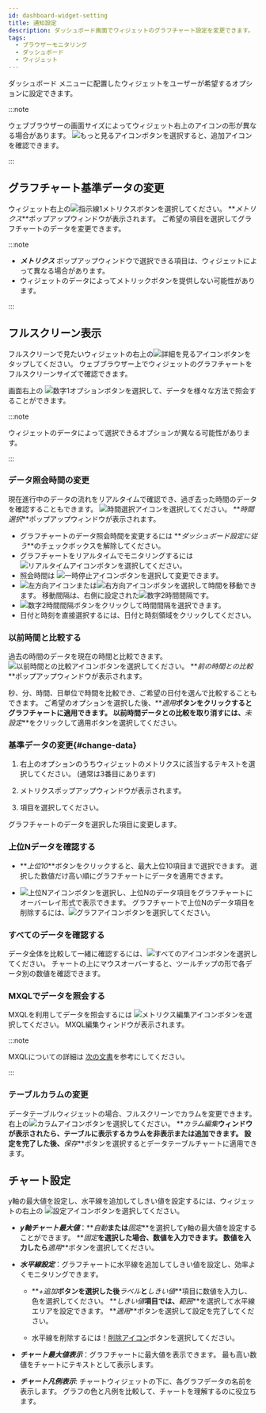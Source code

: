 ```yaml
---
id: dashboard-widget-setting
title: 通知設定
description: ダッシュボード画面でウィジェットのグラフチャート設定を変更できます。
tags:
  - ブラウザーモニタリング
  - ダッシュボード
  - ウィジェット
---
```


ダッシュボード メニューに配置したウィジェットをユーザーが希望するオプションに設定できます。

:::note

ウェブブラウザーの画面サイズによってウィジェット右上のアイコンの形が異なる場合があります。 ![もっと見るアイコン](/img/ico-more.svg)ボタンを選択すると、追加アイコンを確認できます。

:::

## グラフチャート基準データの変更

<ImgLang img='widget-sample.png' desc='ウィジェット' />

ウィジェット右上の![指示線1](/img/number-01.png)メトリクスボタンを選択してください。 **_メトリクス_**ポップアップウィンドウが表示されます。 ご希望の項目を選択してグラフチャートのデータを変更できます。

:::note

-   **_メトリクス_** ポップアップウィンドウで選択できる項目は、ウィジェットによって異なる場合があります。
-   ウィジェットのデータによってメトリックボタンを提供しない可能性があります。

:::

## フルスクリーン表示

フルスクリーンで見たいウィジェットの右上の![詳細を見るアイコン](/img/ico-detail-mode.svg)ボタンをタップしてください。 ウェブブラウザー上でウィジェットのグラフチャートをフルスクリーンサイズで確認できます。

<ImgLang img='widget-fullscreen-mode.png' desc='ウィジェットフルスクリーン' />

画面右上の ![数字1](/img/number-01.png)オプションボタンを選択して、データを様々な方法で照会することができます。

:::note

ウィジェットのデータによって選択できるオプションが異なる可能性があります。

:::

### データ照会時間の変更

現在進行中のデータの流れをリアルタイムで確認でき、過ぎ去った時間のデータを確認することもできます。 ![時間選択アイコン](/img/ico-time-set.svg)を選択してください。 **_時間選択_**ポップアップウィンドウが表示されます。

<ImgLang img='widget-select-time.png' desc='時間選択' />

-   グラフチャートのデータ照会時間を変更するには **_ダッシュボード設定に従う_**のチェックボックスを解除してください。
-   グラフチャートをリアルタイムでモニタリングするには ![リアルタイムアイコン](/img/ico-play-time.svg)ボタンを選択してください。
-   照会時間は ![一時停止アイコン](/img/ico-pause.svg)ボタンを選択して変更できます。
-   ![左方向アイコン](/img/left-arrow.svg)または![右方向アイコン](/img/right-arrow.svg)ボタンを選択して時間を移動できます。 移動間隔は、右側に設定された![数字2](/img/number-02.png)時間間隔です。
-   ![数字2](/img/number-02.png)時間間隔ボタンをクリックして時間間隔を選択できます。
-   日付と時刻を直接選択するには、日付と時刻領域をクリックしてください。

### 以前時間と比較する

過去の時間のデータを現在の時間と比較できます。 ![以前時間との比較アイコン](/img/ico-timing.svg)ボタンを選択してください。 **_前の時間との比較_**ポップアップウィンドウが表示されます。

<ImgLang img='widget-compare-time.png' desc='以前時間と比較' />

秒、分、時間、日単位で時間を比較でき、ご希望の日付を選んで比較することもできます。 ご希望のオプションを選択した後、**_適用_**ボタンをクリックするとグラフチャートに適用できます。 以前時間データとの比較を取り消すには、**_未設定_**をクリックして適用ボタンを選択してください。

### 基準データの変更{#change-data}

<ImgLang img='widget-metric.png' desc='メトリックス' />

1.  右上のオプションのうちウィジェットのメトリクスに該当するテキストを選択してください。 (通常は3番目にあります)

2.  メトリクスポップアップウィンドウが表示されます。

3.  項目を選択してください。

グラフチャートのデータを選択した項目に変更します。

### 上位Nデータを確認する

-   **_上位10_**ボタンをクリックすると、最大上位10項目まで選択できます。 選択した数値だけ高い順にグラフチャートにデータを適用できます。

    <ImgLang img='widget-n-data.png' desc='上位N' />

-   ![上位Nアイコン](/img/ico-topn-graph.svg)ボタンを選択し、上位Nのデータ項目をグラフチャートにオーバーレイ形式で表示できます。 グラフチャートで上位Nのデータ項目を削除するには、![グラフアイコン](/img/ico-normal-graph.svg)ボタンを選択してください。

    <ImgLang img='widget-topn-chart.png' desc='Top N' />

### すべてのデータを確認する

<ImgLang img='widget-all-data.png' desc='All' />

データ全体を比較して一緒に確認するには、![すべてのアイコン](/img/ic-area-chart.svg)ボタンを選択してください。 チャートの上にマウスオーバーすると、ツールチップの形で各データ別の数値を確認できます。

### MXQLでデータを照会する

MXQLを利用してデータを照会するには ![メトリクス編集アイコン](/img/ico-edit-metric.svg)ボタンを選択してください。 MXQL編集ウィンドウが表示されます。

:::note

MXQLについての詳細は [次の文書](../mxql/mxql-overview)を参考にしてください。

:::

### テーブルカラムの変更

データテーブルウィジェットの場合、フルスクリーンでカラムを変更できます。 右上の![カラムアイコン](/img/ico-column.svg)ボタンを選択してください。 **_カラム編集_**ウィンドウが表示されたら、テーブルに表示するカラムを非表示または追加できます。 設定を完了した後、**_保存_**ボタンを選択するとデータテーブルチャートに適用できます。

<ImgLang img='widget-column.png' desc='カラム編集' />

## チャート設定

y軸の最大値を設定し、水平線を追加してしきい値を設定するには、ウィジェットの右上の ![設定アイコン](/img/ico-setting.svg)ボタンを選択してください。

<ImgLang img='widget-chart-set.png' desc='チャート設定' />

-   **_y軸チャート最大値_**：**_自動_**または**_固定_**を選択してy軸の最大値を設定することができます。 **_固定_**を選択した場合、数値を入力できます。 数値を入力したら**_適用_**ボタンを選択してください。

-   **_水平線設定_**：グラフチャートに水平線を追加してしきい値を設定し、効率よくモニタリングできます。

    -   **_+追加_**ボタンを選択した後**_ラベル_**と**_しきい値_**項目に数値を入力し、色を選択してください。 **_しきい値_**項目では、**_範囲_**を選択して水平線エリアを設定できます。 **_適用_**ボタンを選択して設定を完了してください。

    -   水平線を削除するには！[削除アイコン](/img/ico-trash-red.svg)ボタンを選択してください。

-   **_チャート最大値表示_**：グラフチャートに最大値を表示できます。 最も高い数値をチャートにテキストとして表示します。

-   **_チャート凡例表示_**: チャートウィジェットの下に、各グラフデータの名前を表示します。 グラフの色と凡例を比較して、チャートを理解するのに役立ちます。
